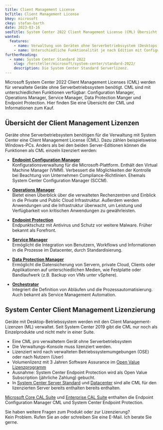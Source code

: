 ```yaml
---
title: Client Management License
bcTitle: Client Management License
bkey: microsoft
ckey: stefan-barth
date: 2023-03-16
seoTitle: System Center 2022 Client Management License (CML) Übersicht | Preise, Lizenzierung, Subscriptions
wanted:
  features:
    - name: Verwaltung von Geräten ohne Serverbetriebssystem (Desktops)
    - name: Unterschiedliche Funktionalität je nach Edition mit Configuration Manager, Operations Manager, Service Manager, Data Protection Manger und Endpoint Protection
furtherReading:
  - name: System Center Standard 2022
    slug: /hersteller/microsoft/system-center/standard-2022/
    description: Die System Center Standard Serverlizenz.
---
```




<Intro>

Microsoft System Center 2022 Client Management Licenses (CML) werden für verwaltete Geräte ohne Serverbetriebssystem benötigt. CML sind mit unterschiedlichen Funktionen verfügbar: Configuration Manager, Operations Manager, Service Manager, Data Protection Manger und Endpoint Protection.
Hier finden Sie eine Übersicht der CML und Informationen zum Kauf.


</Intro>

<TOC />


## Übersicht der Client Management Lizenzen

Geräte ohne Serverbetriebsystem benötigen für die Verwaltung mit System Center eine Client Management License (CML). Dazu zählen beispielsweise Windows-PCs. Anders als bei den beiden Server-Editionen können die Funktionen als CML einzeln lizenziert werden:

<ArrowList>

- **[Endpoint Configuration Manager](/hersteller/microsoft/system-center/client-management-license/endpoint-configuration-manager/)**<br />
   Konfigurationsverwaltung für die Microsoft-Plattform. Enthält den Virtual Machine Manager (VMM). Verbessert die Möglichkeiten der Kontrolle bei Beachtung von Unternehmen Compliance-Richtlinien. Ehemals System Center Configuration Manager (SCCM).

- **[Operations Manager](/hersteller/microsoft/system-center/client-management-license/operations-manager/)**<br />
    Bietet einen Überblick über die verwalteten Rechenzentren und Einblick in die Private und Public Cloud Infrastruktur. Außerdem werden Anwendungen und die Infrastruktur überwacht, um Leistung und Verfügbarkeit von kritischen Anwendungen zu gewährleisten.

- **[Endpoint Protection](/hersteller/microsoft/system-center/client-management-license/endpoint-protection/)**<br />
    Endpunktschutz mit Antivirus und Schutz vor weitere Malware. Früher bekannt als Forefront.

 - **[Service Manager](/hersteller/microsoft/system-center/client-management-license/service-manager/)**<br />
    Ermöglicht die Integration von Benutzern, Workflows und Informationen in die Prozesse im Datacenter, durch Standardisierung.

 - **[Data Protection Manager](/hersteller/microsoft/system-center/client-management-license/data-protection-manager/)**<br />
    Ermöglicht die Datensicherung von Servern, private Cloud, Clients oder Applikationen auf unterschiedlichen Medien, wie Festplatte oder Bandlaufwerk (z.B. Backup von VMs unter vSphere).

- **[Orchestrator](/hersteller/microsoft/system-center/client-management-license/orchestrator/)**<br />
    Integriert die Definition von Abläufen und die Prozessautomatisierung. Auch bekannt als Service Management Automation.


</ArrowList>


## System Center Client Management Lizenzierung

Geräte mit Desktop-Betriebssystem werden mit den Client Management-Lizenzen (ML) verwaltet. Seit System Center 2019 gibt die CML nur noch als Einzelprodukte und nicht mehr in einer Suite.


<ArrowList>

- Eine CML pro verwaltetem Gerät ohne Serverbetriebsystem
- Die Verwaltungs-Konsole muss lizenziert werden.
- Lizenziert wird nach verwalteten Betriebssystemumgebungen (OSE) oder nach Nutzern (User)
- Volumenlizenz mit 3 Jahren Software Assurance im [Open Value Lizenzprogramm](/hersteller/microsoft/open-value/)
- Ausnahme: System Center Endpoint Protection wird als Open Value Subscription (jährliche Zahlung) gebucht.
- In [System Center Server Standard](/hersteller/microsoft/system-center/standard-2022/) und [Datacenter](/hersteller/microsoft/system-center/datacenter-2022/) sind alle CML für den lizenzierten Server bereits enthalten bereits enthalten.

</ArrowList>


<Info>

[Microsoft Core CAL Suite](/hersteller/microsoft/cal-suite/core-cal-suite/) und [Enterprise CAL Suite](/hersteller/microsoft/cal-suite/enterprise-cal-suite/) enthalten die Endpoint Configuration Manager CML und System Center Endpoint Protection.

</Info>


<GetInTouch theme="light">

Sie haben weitere Fragen zum Produkt oder zur Lizenzierung?<br />
Kein Problem. Rufen Sie an oder schreiben Sie eine E-Mail. Ich berate Sie gerne.

</GetInTouch>
